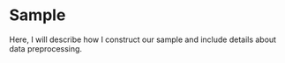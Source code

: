 # Sample {.unnumbered}

Here, I will describe how I construct our sample and include details about data preprocessing.


